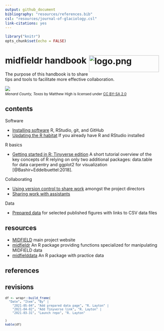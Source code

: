 ```yaml
---
output: github_document
bibliography: "resources/references.bib"
csl: "resources/journal-of-glaciology.csl"
link-citations: yes
---
```


```r
library("knitr")
opts_chunk$set(echo = FALSE)
```

# midfieldr handbook <span class="border-wrap"><img src="resources/midfieldcut-1368x328.jpg" align="right" height="55" width="229" alt="logo.png"></span>

The purpose of this handbook is to share tips and tools to facilitate more effective collaboration. 

![](resources/menard-county.jpg)
<small>
<br>
<i>Menard County, Texas</i> by Matthew High is licensed under <a href="https://creativecommons.org/licenses/by-sa/2.0/legalcode">CC BY-SA 2.0</a>
<br>
</small>

## contents

Software

- [Installing software](pages/p001-install-software.md) R, RStudio, git, and GitHub 
- [Updating the R habitat](pages/p003-updating-R-habitat.md) If you already have R and RStudio installed


R basics

- [Getting started in R: Tinyverse edition](https://eddelbuettel.github.io/gsir-te/Getting-Started-in-R.pdf) A short tutorial overview of the key concepts of R relying on only two additional packages: data.table for data carpentry  and ggplot2 for visualization [@Bashir+Eddelbuettel:2018]. 

Collaborating

- [Using version control to share work](pages/p002-admin-collaboration.md) amongst the project directors
- [Sharing work with assistants](pages/p004-non-admin-collaboration.md)

Data 

- [Prepared data](pages/p005-prepared-data.md) for selected published figures with links to CSV data files








## resources

- [MIDFIELD](https://engineering.purdue.edu/MIDFIELD) main project website 
- [midfieldr](https://midfieldr.github.io/midfieldr/) An R package providing functions specialized for manipulating MIDFIELD data 
- [midfielddata](https://midfieldr.github.io/midfielddata/) An R package with practice data 


## references

<div id="refs"></div>


## revisions
<small>
```r
df <- wrapr::build_frame(
  "Date", "Item", "By" |
    "2021-05-04", "Add prepared data page", "R. Layton" |
    "2021-04-02", "Add Tinyverse link", "R. Layton" |
    "2021-03-31", "Launch repo", "R. Layton" 
  
)
kable(df)
```
</small>
